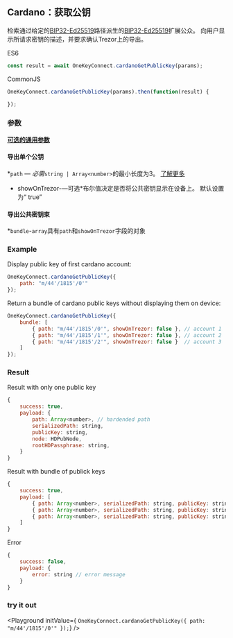 
## Cardano：获取公钥
检索通过给定的[BIP32-Ed25519](https://cardanolaunch.com/assets/Ed25519_BIP.pdf)路径派生的[BIP32-Ed25519](https://cardanolaunch.com/assets/Ed25519_BIP.pdf)扩展公众。
向用户显示所请求密钥的描述，并要求确认Trezor上的导出。

ES6
```javascript
const result = await OneKeyConnect.cardanoGetPublicKey(params);
```

CommonJS
```javascript
OneKeyConnect.cardanoGetPublicKey(params).then(function(result) {

});
```

### 参数
[****可选的通用参数****](./commonParams)
#### 导出单个公钥
*`path` — *必需*`string | Array<number>`的最小长度为3。 [了解更多](./path)
* showOnTrezor-—可选*布尔值决定是否将公共密钥显示在设备上。 默认设置为“ true”

#### 导出公共密钥束
*`bundle`-`array`具有`path`和`showOnTrezor`字段的对象

### Example
Display public key of first cardano account:
```javascript
OneKeyConnect.cardanoGetPublicKey({
    path: "m/44'/1815'/0'"
});
```
Return a bundle of cardano public keys without displaying them on device:
```javascript
OneKeyConnect.cardanoGetPublicKey({
    bundle: [
        { path: "m/44'/1815'/0'", showOnTrezor: false }, // account 1
        { path: "m/44'/1815'/1'", showOnTrezor: false }, // account 2
        { path: "m/44'/1815'/2'", showOnTrezor: false }  // account 3
    ]
});
```

### Result
Result with only one public key
```javascript
{
    success: true,
    payload: {
        path: Array<number>, // hardended path
        serializedPath: string,
        publicKey: string,
        node: HDPubNode,
        rootHDPassphrase: string,
    }
}
```
Result with bundle of publick keys
```javascript
{
    success: true,
    payload: [
        { path: Array<number>, serializedPath: string, publicKey: string, node: HDPubNode, hdPassphrase: string }, // account 1
        { path: Array<number>, serializedPath: string, publicKey: string, node: HDPubNode, rootHDPassphrase: string }, // account 2
        { path: Array<number>, serializedPath: string, publicKey: string, node: HDPubNode, hdPassphrase: string }  // account 3
    ]
}
```
Error
```javascript
{
    success: false,
    payload: {
        error: string // error message
    }
}
```
### try it out
<Playground
    initValue={
`OneKeyConnect.cardanoGetPublicKey({
    path: "m/44'/1815'/0'"
});`}
/>
